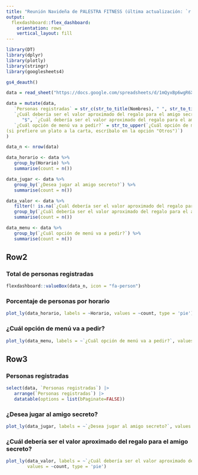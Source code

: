 ```yaml
---
title: "Reunión Navideña de PALESTRA FITNESS (última actualización: `r format(Sys.time()-18e3, '%Y-%m-%d %H:%M')`)"
output: 
  flexdashboard::flex_dashboard:
    orientation: rows
    vertical_layout: fill
---
```


```r
library(DT)
library(dplyr)
library(plotly)
library(stringr)
library(googlesheets4)

gs4_deauth()

data = read_sheet("https://docs.google.com/spreadsheets/d/1mQyxBp6wgR6XBz1lgZkEgu0j5YVEy5qE-ovZoCca-rQ")

data = mutate(data,
   `Personas registradas` = str_c(str_to_title(Nombres), " ", str_to_title(Apellidos)),
   `¿Cuál debería ser el valor aproximado del regalo para el amigo secreto?` = str_c(
      "$", `¿Cuál debería ser el valor aproximado del regalo para el amigo secreto?`),
   `¿Cuál opción de menú va a pedir?` = str_to_upper(`¿Cuál opción de menú va a pedir?
(si prefiere un plato a la carta, escríbalo en la opción "Otros")`)
)

data_n <- nrow(data)

data_horario <- data %>%
   group_by(Horario) %>%
   summarise(count = n())

data_jugar <- data %>%
   group_by(`¿Desea jugar al amigo secreto?`) %>%
   summarise(count = n())

data_valor <- data %>%
   filter(! is.na(`¿Cuál debería ser el valor aproximado del regalo para el amigo secreto?`)) %>%
   group_by(`¿Cuál debería ser el valor aproximado del regalo para el amigo secreto?`) %>%
   summarise(count = n())

data_menu <- data %>%
   group_by(`¿Cuál opción de menú va a pedir?`) %>%
   summarise(count = n())
```

## Row2 {data-height=500}

### Total de personas registradas

```r
flexdashboard::valueBox(data_n, icon = "fa-person")
```

### Porcentaje de personas por horario

```r
plot_ly(data_horario, labels = ~Horario, values = ~count, type = 'pie')
```

### ¿Cuál opción de menú va a pedir?

```r
plot_ly(data_menu, labels = ~`¿Cuál opción de menú va a pedir?`, values = ~count, type = 'pie')
```

## Row3 {data-height=500}

### Personas registradas

```r
select(data, `Personas registradas`) |>
   arrange(`Personas registradas`) |>
   datatable(options = list(bPaginate=FALSE))
```

### ¿Desea jugar al amigo secreto?

```r
plot_ly(data_jugar, labels = ~`¿Desea jugar al amigo secreto?`, values = ~count, type = 'pie')
```

### ¿Cuál debería ser el valor aproximado del regalo para el amigo secreto?

```r
plot_ly(data_valor, labels = ~`¿Cuál debería ser el valor aproximado del regalo para el amigo secreto?`,
        values = ~count, type = 'pie')
```
